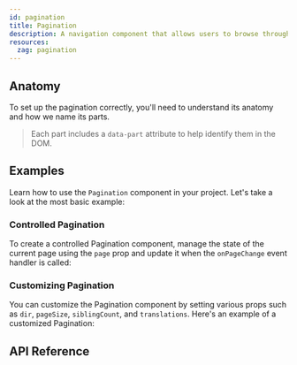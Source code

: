 ```yaml
---
id: pagination
title: Pagination
description: A navigation component that allows users to browse through pages.
resources:
  zag: pagination
---
```


<ComponentPreview />

## Anatomy

To set up the pagination correctly, you'll need to understand its anatomy and
how we name its parts.

> Each part includes a `data-part` attribute to help identify them in the DOM.

<Anatomy id="pagination" />

## Examples

Learn how to use the `Pagination` component in your project. Let's take a look
at the most basic example:

<Story id="Basic" />

### Controlled Pagination

To create a controlled Pagination component, manage the state of the current
page using the `page` prop and update it when the `onPageChange` event handler
is called:

<Story id="Controlled" />

### Customizing Pagination

You can customize the Pagination component by setting various props such as
`dir`, `pageSize`, `siblingCount`, and `translations`. Here's an example of a
customized Pagination:

<Story id="Customized" />

## API Reference

<ComponentTypes />

